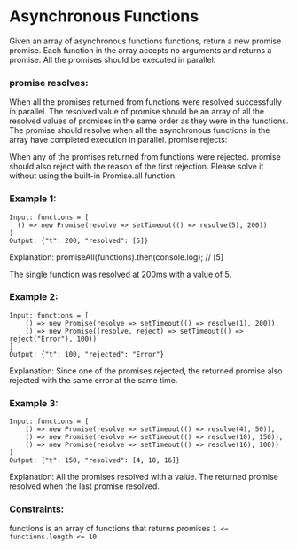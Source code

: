 # Asynchronous Functions

Given an array of asynchronous functions functions, return a new promise promise. Each function in the array accepts no arguments and returns a promise. All the promises should be executed in parallel.

### promise resolves:

When all the promises returned from functions were resolved successfully in parallel. The resolved value of promise should be an array of all the resolved values of promises in the same order as they were in the functions. The promise should resolve when all the asynchronous functions in the array have completed execution in parallel.
promise rejects:

When any of the promises returned from functions were rejected. promise should also reject with the reason of the first rejection.
Please solve it without using the built-in Promise.all function.

### Example 1:

```
Input: functions = [
  () => new Promise(resolve => setTimeout(() => resolve(5), 200))
]
Output: {"t": 200, "resolved": [5]}
```

Explanation:
promiseAll(functions).then(console.log); // [5]

The single function was resolved at 200ms with a value of 5.

### Example 2:

```
Input: functions = [
    () => new Promise(resolve => setTimeout(() => resolve(1), 200)),
    () => new Promise((resolve, reject) => setTimeout(() => reject("Error"), 100))
]
Output: {"t": 100, "rejected": "Error"}
```

Explanation: Since one of the promises rejected, the returned promise also rejected with the same error at the same time.

### Example 3:

```
Input: functions = [
    () => new Promise(resolve => setTimeout(() => resolve(4), 50)),
    () => new Promise(resolve => setTimeout(() => resolve(10), 150)),
    () => new Promise(resolve => setTimeout(() => resolve(16), 100))
]
Output: {"t": 150, "resolved": [4, 10, 16]}
```

Explanation: All the promises resolved with a value. The returned promise resolved when the last promise resolved.

### Constraints:

functions is an array of functions that returns promises
`1 <= functions.length <= 10`
